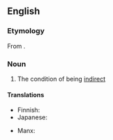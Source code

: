 ==English==

===Etymology===
From {{af|en|indirect|-ness}}.

===Noun===
{{en-noun|-|+}}

# The condition of being [[indirect]]

====Translations====
{{trans-top|the condition of being indirect}}
* Finnish: {{t|fi|epäsuoruus}}
* Japanese: {{t+|ja|間接 |tr=かんせつ, kansetsu}}
{{trans-mid}}
* Manx: {{t|gv|neuyeerid|m}}
{{trans-bottom}}